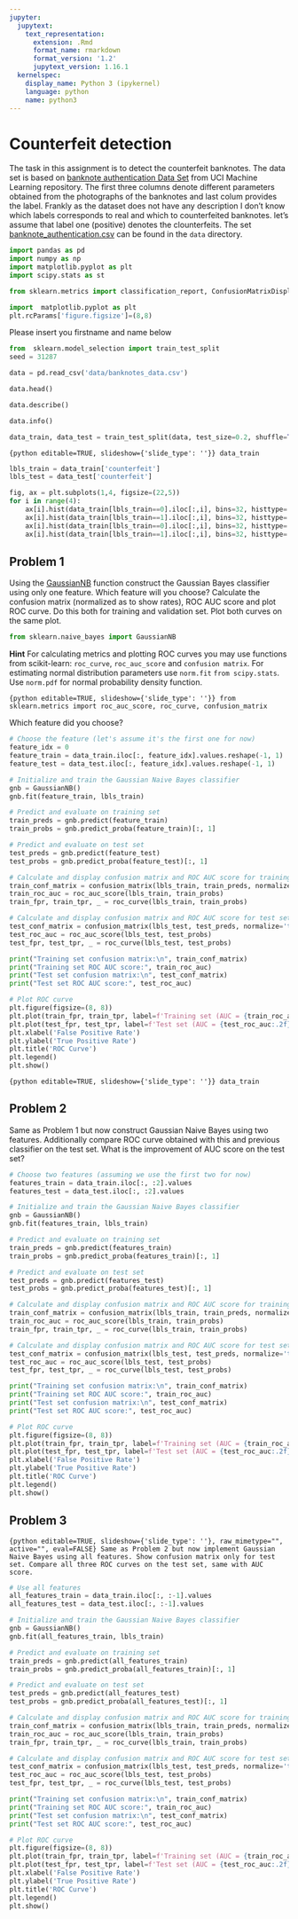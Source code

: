 ```yaml
---
jupyter:
  jupytext:
    text_representation:
      extension: .Rmd
      format_name: rmarkdown
      format_version: '1.2'
      jupytext_version: 1.16.1
  kernelspec:
    display_name: Python 3 (ipykernel)
    language: python
    name: python3
---
```


<!-- #region editable=true slideshow={"slide_type": ""} -->
# Counterfeit detection
<!-- #endregion -->

The task in this assignment is to detect the  counterfeit banknotes. The data set is based on [banknote authentication Data Set ](https://archive.ics.uci.edu/ml/datasets/banknote+authentication#) from UCI Machine Learning repository. The first three columns denote different parameters obtained from the photographs of the banknotes and last colum provides the label. Frankly as the dataset does not have any description I don't know  which labels corresponds to real and which to counterfeited banknotes. let's assume that label one (positive) denotes the clounterfeits. The set  [banknote_authentication.csv](./data/banknote_authentication.csv) can be found in the `data`  directory.

```python
import pandas as pd
import numpy as np
import matplotlib.pyplot as plt
import scipy.stats as st
```

```python
from sklearn.metrics import classification_report, ConfusionMatrixDisplay
```

```python
import  matplotlib.pyplot as plt
plt.rcParams['figure.figsize']=(8,8)
```

Please insert you  firstname  and name below

```python
from  sklearn.model_selection import train_test_split
seed = 31287
```

```python
data = pd.read_csv('data/banknotes_data.csv')
```

```python
data.head()
```

```python
data.describe()
```

```python
data.info()
```

```python
data_train, data_test = train_test_split(data, test_size=0.2, shuffle=True, stratify=data.loc[:,'counterfeit'], random_state=seed)
```

```{python editable=TRUE, slideshow={'slide_type': ''}}
data_train
```

```python
lbls_train = data_train['counterfeit']
lbls_test = data_test['counterfeit']
```

```python
fig, ax = plt.subplots(1,4, figsize=(22,5))
for i in range(4):
    ax[i].hist(data_train[lbls_train==0].iloc[:,i], bins=32, histtype='step', color='blue')
    ax[i].hist(data_train[lbls_train==1].iloc[:,i], bins=32, histtype='step', color='red')
    ax[i].hist(data_train[lbls_train==0].iloc[:,i], bins=32, histtype='bar', color='lightblue', alpha=0.25)
    ax[i].hist(data_train[lbls_train==1].iloc[:,i], bins=32, histtype='bar', color='orange', alpha =0.25)
```

<!-- #region editable=true slideshow={"slide_type": ""} -->
## Problem 1
<!-- #endregion -->

Using  the [GaussianNB](https://scikit-learn.org/stable/modules/generated/sklearn.naive_bayes.GaussianNB.html) function construct the  Gaussian  Bayes classifier using only one feature. Which feature will you choose? Calculate the confusion matrix (normalized as to show rates), ROC AUC score and plot ROC curve. Do this both for training and validation set. Plot both curves on the same plot.  

```python
from sklearn.naive_bayes import GaussianNB
```

<!-- #region editable=true slideshow={"slide_type": ""} -->
__Hint__ For calculating metrics and plotting ROC curves you may use functions from scikit-learn: `roc_curve`, `roc_auc_score` and `confusion matrix`. For estimating normal distribution parameters  use `norm.fit` `from scipy.stats`. Use `norm.pdf` for normal probability density function.
<!-- #endregion -->

```{python editable=TRUE, slideshow={'slide_type': ''}}
from sklearn.metrics import roc_auc_score, roc_curve, confusion_matrix
```

<!-- #region editable=true slideshow={"slide_type": ""} -->
Which feature did you choose?
<!-- #endregion -->

```python
# Choose the feature (let's assume it's the first one for now)
feature_idx = 0
feature_train = data_train.iloc[:, feature_idx].values.reshape(-1, 1)
feature_test = data_test.iloc[:, feature_idx].values.reshape(-1, 1)

# Initialize and train the Gaussian Naive Bayes classifier
gnb = GaussianNB()
gnb.fit(feature_train, lbls_train)

```

```python
# Predict and evaluate on training set
train_preds = gnb.predict(feature_train)
train_probs = gnb.predict_proba(feature_train)[:, 1]

# Predict and evaluate on test set
test_preds = gnb.predict(feature_test)
test_probs = gnb.predict_proba(feature_test)[:, 1]

# Calculate and display confusion matrix and ROC AUC score for training set
train_conf_matrix = confusion_matrix(lbls_train, train_preds, normalize='true')
train_roc_auc = roc_auc_score(lbls_train, train_probs)
train_fpr, train_tpr, _ = roc_curve(lbls_train, train_probs)

# Calculate and display confusion matrix and ROC AUC score for test set
test_conf_matrix = confusion_matrix(lbls_test, test_preds, normalize='true')
test_roc_auc = roc_auc_score(lbls_test, test_probs)
test_fpr, test_tpr, _ = roc_curve(lbls_test, test_probs)

print("Training set confusion matrix:\n", train_conf_matrix)
print("Training set ROC AUC score:", train_roc_auc)
print("Test set confusion matrix:\n", test_conf_matrix)
print("Test set ROC AUC score:", test_roc_auc)

# Plot ROC curve
plt.figure(figsize=(8, 8))
plt.plot(train_fpr, train_tpr, label=f'Training set (AUC = {train_roc_auc:.2f})')
plt.plot(test_fpr, test_tpr, label=f'Test set (AUC = {test_roc_auc:.2f})')
plt.xlabel('False Positive Rate')
plt.ylabel('True Positive Rate')
plt.title('ROC Curve')
plt.legend()
plt.show()

```

```{python editable=TRUE, slideshow={'slide_type': ''}}
data_train
```

<!-- #region editable=true slideshow={"slide_type": ""} -->
## Problem 2
<!-- #endregion -->

<!-- #region editable=true slideshow={"slide_type": ""} -->
Same as Problem 1 but now construct Gaussian Naive Bayes using two features. Additionally  compare ROC curve obtained with this and previous  classifier on the test set. What is the improvement of AUC score on the test set?
<!-- #endregion -->

```python
# Choose two features (assuming we use the first two for now)
features_train = data_train.iloc[:, :2].values
features_test = data_test.iloc[:, :2].values

# Initialize and train the Gaussian Naive Bayes classifier
gnb = GaussianNB()
gnb.fit(features_train, lbls_train)

```

```python
# Predict and evaluate on training set
train_preds = gnb.predict(features_train)
train_probs = gnb.predict_proba(features_train)[:, 1]

# Predict and evaluate on test set
test_preds = gnb.predict(features_test)
test_probs = gnb.predict_proba(features_test)[:, 1]

# Calculate and display confusion matrix and ROC AUC score for training set
train_conf_matrix = confusion_matrix(lbls_train, train_preds, normalize='true')
train_roc_auc = roc_auc_score(lbls_train, train_probs)
train_fpr, train_tpr, _ = roc_curve(lbls_train, train_probs)

# Calculate and display confusion matrix and ROC AUC score for test set
test_conf_matrix = confusion_matrix(lbls_test, test_preds, normalize='true')
test_roc_auc = roc_auc_score(lbls_test, test_probs)
test_fpr, test_tpr, _ = roc_curve(lbls_test, test_probs)

print("Training set confusion matrix:\n", train_conf_matrix)
print("Training set ROC AUC score:", train_roc_auc)
print("Test set confusion matrix:\n", test_conf_matrix)
print("Test set ROC AUC score:", test_roc_auc)

# Plot ROC curve
plt.figure(figsize=(8, 8))
plt.plot(train_fpr, train_tpr, label=f'Training set (AUC = {train_roc_auc:.2f})')
plt.plot(test_fpr, test_tpr, label=f'Test set (AUC = {test_roc_auc:.2f})')
plt.xlabel('False Positive Rate')
plt.ylabel('True Positive Rate')
plt.title('ROC Curve')
plt.legend()
plt.show()

```

<!-- #region editable=true slideshow={"slide_type": ""} -->
## Problem 3
<!-- #endregion -->

```{python editable=TRUE, slideshow={'slide_type': ''}, raw_mimetype="", active="", eval=FALSE}
Same as Problem 2 but now implement Gaussian Naive Bayes using all features. Show confusion matrix only for test set. Compare all three ROC curves on the test set, same with AUC score.
```

```python
# Use all features
all_features_train = data_train.iloc[:, :-1].values
all_features_test = data_test.iloc[:, :-1].values

# Initialize and train the Gaussian Naive Bayes classifier
gnb = GaussianNB()
gnb.fit(all_features_train, lbls_train)

```

```python
# Predict and evaluate on training set
train_preds = gnb.predict(all_features_train)
train_probs = gnb.predict_proba(all_features_train)[:, 1]

# Predict and evaluate on test set
test_preds = gnb.predict(all_features_test)
test_probs = gnb.predict_proba(all_features_test)[:, 1]

# Calculate and display confusion matrix and ROC AUC score for training set
train_conf_matrix = confusion_matrix(lbls_train, train_preds, normalize='true')
train_roc_auc = roc_auc_score(lbls_train, train_probs)
train_fpr, train_tpr, _ = roc_curve(lbls_train, train_probs)

# Calculate and display confusion matrix and ROC AUC score for test set
test_conf_matrix = confusion_matrix(lbls_test, test_preds, normalize='true')
test_roc_auc = roc_auc_score(lbls_test, test_probs)
test_fpr, test_tpr, _ = roc_curve(lbls_test, test_probs)

print("Training set confusion matrix:\n", train_conf_matrix)
print("Training set ROC AUC score:", train_roc_auc)
print("Test set confusion matrix:\n", test_conf_matrix)
print("Test set ROC AUC score:", test_roc_auc)

# Plot ROC curve
plt.figure(figsize=(8, 8))
plt.plot(train_fpr, train_tpr, label=f'Training set (AUC = {train_roc_auc:.2f})')
plt.plot(test_fpr, test_tpr, label=f'Test set (AUC = {test_roc_auc:.2f})')
plt.xlabel('False Positive Rate')
plt.ylabel('True Positive Rate')
plt.title('ROC Curve')
plt.legend()
plt.show()

```

```python

```
